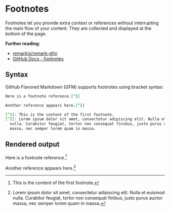 # Footnotes

Footnotes let you provide extra context or references without interrupting the main flow of your content. They are collected and displayed at the bottom of the page.

**Further reading**:

- [remarkjs/remark-gfm](https://github.com/remarkjs/remark-gfm)
- [GitHub Docs - footnotes](https://docs.github.com/en/enterprise-cloud@latest/get-started/writing-on-github/getting-started-with-writing-and-formatting-on-github/basic-writing-and-formatting-syntax#footnotes)

## Syntax

GitHub Flavored Markdown (GFM) supports footnotes using bracket syntax:

```md
Here is a footnote reference.[^1]

Another reference appears here.[^2]

[^1]: This is the content of the first footnote.  
[^2]: Lorem ipsum dolor sit amet, consectetur adipiscing elit. Nulla et euismod  
  nulla. Curabitur feugiat, tortor non consequat finibus, justo purus auctor  
  massa, nec semper lorem quam in massa.  
```

## Rendered output

Here is a footnote reference.[^1]

Another reference appears here.[^2]

[^1]: This is the content of the first footnote.  
[^2]: Lorem ipsum dolor sit amet, consectetur adipiscing elit. Nulla et euismod  
  nulla. Curabitur feugiat, tortor non consequat finibus, justo purus auctor  
  massa, nec semper lorem quam in massa.
